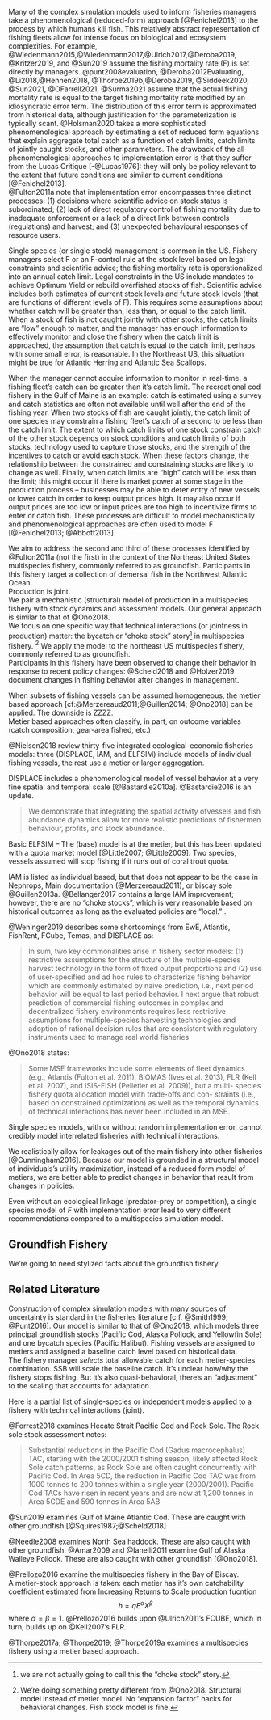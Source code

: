 
Many of the complex simulation models used to inform fisheries managers take a phenomenological (reduced-form) approach [@Fenichel2013] to the process by which humans kill fish.
This relatively abstract representation of fishing fleets allow for intense focus on biological and ecosystem complexities. 
For example, @Wiedenmann2015,@Wiedenmann2017,@Ulrich2017,@Deroba2019, @Kritzer2019, and @Sun2019 assume the fishing mortality rate (F) is set directly by managers.
@punt2008evaluation, @Deroba2012Evaluating, @Li2018,@Hennen2018, @Thorpe2019b,@Deroba2019, @Siddeek2020, @Sun2021, @OFarrell2021, @Surma2021 assume that the actual fishing mortality rate is equal to the target fishing mortality rate modified by an idiosyncratic error term.
The distribution of this error term is approximated from historical data, although justification for the parameterization is typically scant.
@Holsman2020 takes a more sophisticated phenomenological approach by estimating a set of reduced form equations that explain aggregate total catch as a function of catch limits, catch limits of jointly caught stocks, and other parameters.
The drawback of the all phenomenological approaches to implementation error is that they suffer from the Lucas Critique [-@Lucas1976]: they will only be policy relevant to the extent that future conditions are similar to current conditions [@Fenichel2013].  
@Fulton2011a note that implementation error encompasses three distinct processes: (1) decisions where scientific advice on stock status is subordinated; (2) lack of direct regulatory control of fishing mortality due to inadequate enforcement or a lack of a direct link between controls (regulations) and harvest; and (3) unexpected behavioural responses of resource users.

Single species (or single stock) management is common in the US.
Fishery managers select F or an F-control rule at the stock level based on legal constraints and scientific advice; the fishing mortality rate is operationalized into an annual catch limit.
Legal constraints in the US include mandates to achieve Optimum Yield or rebuild overfished stocks of fish.
Scientific advice includes both estimates of current stock levels and future stock levels (that are functions of different levels of F).
This requires some assumptions about whether catch will be greater than, less than, or equal to the catch limit. 
When a stock of fish is not caught jointly with other stocks, the catch limits are "low" enough to matter, and the manager has enough information to effectively monitor and close the fishery when the catch limit is approached, the assumption that catch is equal to the catch limit, perhaps with some small error, is reasonable.
In the Northeast US, this situation might be true for Atlantic Herring and Atlantic Sea Scallops.

When the manager cannot acquire information to monitor in real-time, a fishing fleet's catch can be greater than it's catch limit. 
The recreational cod fishery in the Gulf of Maine is an example: catch is estimated using a survey and catch statistics are often not available until well after the end of the fishing year.
When two stocks of fish are caught jointly, the catch limit of one species may constrain a fishing fleet's catch of a second to be less than the catch limit.
The extent to which catch limits of one stock constrain catch of the other stock depends on stock conditions and catch limits of both stocks, technology used to capture those stocks, and the strength of the incentives to catch or avoid each stock.
When these factors change, the relationship between the constrained and constraining stocks are likely to change as well.
Finally, when catch limits are "high" catch will be less than the limit; this might occur if there is market power at some stage in the production process -- businesses may be able to deter entry of new vessels or lower catch in order to keep output prices high.
It may also occur if output prices are too low or input prices are too high to incentivize firms to enter or catch fish. 
These processes are difficult to model mechanistically and phenomenological approaches are often used to model F [@Fenichel2013; @Abbott2013]. 

We aim to address the second and third of these processes identified by @Fulton2011a (not the first) in the context of the Northeast United States multispecies fishery, commonly referred to as groundfish. 
Participants in this fishery target a collection of demersal fish in the Northwest Atlantic Ocean.  
Production is joint.  
We pair a mechanistic (structural) model of production in a multispecies fishery with stock dynamics and assessment models.
Our general approach is similar to that of @Ono2018.  
We focus on one specific way that technical interactions (or jointness in production) matter: the bycatch or "choke stock" story[^choke]  in multispecies fishery. [^diffs] 
We apply the model to the northeast US multispecies fishery, commonly referred to as groundfish.  
Participants in this fishery have been observed to change their  behavior in response to recent policy changes: @Scheld2018 and @Holzer2019 document changes in fishing behavior after changes in management.

[^choke]: we are not actually going to call this the "choke stock" story.

[^diffs]: We're doing something pretty different from @Ono2018.  Structural model instead of metier model. No "expansion factor" hacks for behavioral changes.  Fish stock model is fine.  

When subsets of fishing vessels can be assumed homogeneous, the metier based approach [cf:@Merzereaud2011;@Guillen2014; @Ono2018] can be applied. 
The downside is ZZZZ.  
Metier based approaches often classify, in part, on outcome variables (catch composition, gear-area fished, etc.)

@Nielsen2018 review thirty-five integrated ecological-economic fisheries models: three (DISPLACE, IAM, and ELFSIM)  include models of individual fishing vessels, the rest use a metier or larger aggregation.  

DISPLACE includes a phenomenological model of vessel behavior at a very fine spatial and temporal scale [@Bastardie2010a]. @Bastardie2016 is an update.

> We demonstrate that integrating the spatial activity ofvessels and fish abundance dynamics allow for more realistic predictions of fishermen behaviour, profits, and stock abundance.

Basic ELFSIM -- The (base) model is at the metier, but this has been updated with a quota market model [@Little2007; @Little2009].  Two species, vessels assumed will stop fishing if it runs out of coral trout quota. 

IAM is listed as individual based, but that does not appear to be the case in Nephrops, Main documentation (@Merzereaud2011), or biscay sole @Guillen2013a.    @Bellanger2017 contains a large IAM improvement; however, there are no "choke stocks", which is very reasonable based on historical outcomes as long as the evaluated policies are "local."  <!-- Given @Belanger2017, and the quota market model in @Little2009, we'll have to thread the needle carefully with pitching the improvement of paper -->.

@Weninger2019 describes some shortcomings from EwE, Atlantis, FishRent, FCube, Temas, and DISPLACE as:

> In sum, two key commonalities arise in fishery sector models: (1) restrictive assumptions for the structure of the multiple-species harvest technology in the form of fixed output proportions and (2) use of user-specified and ad hoc rules to characterize fishing behavior which are commonly estimated by naive prediction, i.e., next period behavior will be equal to last period behavior. I next argue that robust prediction of commercial fishing outcomes in complex and decentralized fishery environments requires less restrictive assumptions for multiple-species harvesting technologies and adoption of rational decision rules that are consistent with regulatory instruments used to manage real world fisheries

@Ono2018 states:

>Some MSE frameworks include some elements of fleet dynamics (e.g., Atlantis (Fulton et al. 2011), BIOMAS (Ives et al. 2013), FLR (Kell et al. 2007), and ISIS-FISH (Pelletier et al. 2009)), but a multi- species fishery quota allocation model with trade-offs and con- straints (i.e., based on constrained optimization) as well as the temporal dynamics of technical interactions has never been included in an MSE.

Single species models, with or without random implementation error, cannot credibly model interrelated fisheries with technical interactions. 

We realistically allow for leakages out of the main fishery into other fisheries [@Cunningham2016].  Because our model is grounded in a structural model of individuals's utility maximization, instead of a reduced form model of metiers, we are better able to predict changes in behavior that result from changes in policies.  <!---For example, we can examine policies that include tradable output controls (ITQs), non-tradable output controls (IFQs), and certain input controls (Days-at-Sea).  We also do some other cool stuff.--->

Even without an ecological linkage (predator-prey or competition), a single species model of $F$ with implementation error lead to very different recommendations compared to a multispecies simulation model.


<!---
The implementation error approach is quite common.

This is a common approach(Irwin et al 2008). 
(Rosenberg and Brault 1993 Rosenberg, A.A. and Brault, S. (1993) Choosing a man-
agement strategy for stock rebuilding when control is
uncertain. Canadian Special Publication of Fisheries and
Aquatic Sciences 120, 243–253.

O’Boyle 1993  O’Boyle, R. (1993) Fisheries management organizations: a
study in uncertainty. Canadian Special Publication of
Fisheries and Aquatic Sciences 120, 423–436.

FAO 1996  FAO (1996) Precautionary approach to fisheries Part 2:
scientific papers prepared for the technical consultation
on the precautionary approach to capture fisheries
(including species introductions) Lysekil, Sweden, 6–13
June 1995. FAO Fish Tech Paper 350(Part 2). FAO,
Rome. p. 210.

 Francis and Shotton rancis, R.I.C.C. and Shotton, R. (1997) ‘‘Risk’’ in fisheries
management: a review. Canadian Journal of Fisheries and
Aquatic Sciences 54, 1699–1715.

Dichemont 2006abc papers.
 -->
 
 
## Groundfish Fishery 


We're going to need stylized facts about the groundfish fishery


## Related Literature
<!---We're not actually going to have a related literature section -->

Construction of complex simulation models with many sources of uncertainty is standard in the fisheries literature [c.f. @Smith1999; @Punt2016]. 
Our model is similar to that of @Ono2018, which models three principal groundfish stocks (Pacific Cod, Alaska Pollock, and Yellowfin Sole) and one bycatch species (Pacific Halibut).
Fishing vessels are assigned to metiers and assigned a baseline catch level based on historical data.  
The fishery manager *selects* total allowable catch for each metier-species combination. 
SSB will scale the baseline catch. 
It's unclear how/why the fishery stops fishing. 
But it's also quasi-behavioral, there's an "adjustment" to the scaling that accounts for adaptation.

Here is a partial list of single-species or independent models applied to  a fishery with techincal interactions (joint).

@Forrest2018 examines Hecate Strait Pacific Cod and Rock Sole.  The Rock sole stock assessment notes:

> Substantial reductions in the Pacific Cod (Gadus macrocephalus) TAC, starting with the 2000/2001 fishing season, likely affected Rock Sole catch patterns, as Rock Sole are often caught concurrently with Pacific Cod.  In Area 5CD, the reduction in Pacific Cod TAC was from 1000 tonnes to 200 tonnes within a single year (2000/2001).  Pacific Cod TACs have risen in recent years and are now at 1,200 tonnes in Area 5CDE and 590 tonnes in Area 5AB

@Sun2019 examines Gulf of Maine Atlantic Cod.  These are caught with other groundfish [@Squires1987;@Scheld2018] 

@Needle2008 examines North Sea haddock.
These are also caught with other groundfish.
@Amar2009 and @Ianelli2011 examine Gulf of Alaska Walleye Pollock. 
These are also caught with other groundfish [@Ono2018].

@Prellozo2016 examine the multispecies fishery in the Bay of Biscay.  
A metier-stock approach is taken: each metier has it's own catchability coefficient estimated from Increasing Returns to Scale production fucntion 
$$
h=qE^\alpha X^\beta
$$
where $\alpha=\beta=1$. 
@Prellozo2016 builds upon @Ulrich2011's FCUBE, which in turn, builds up on @Kell2007's FLR.

@Thorpe2017a; @Thorpe2019; @Thorpe2019a examines a multispecies fishery using a metier based approach.

